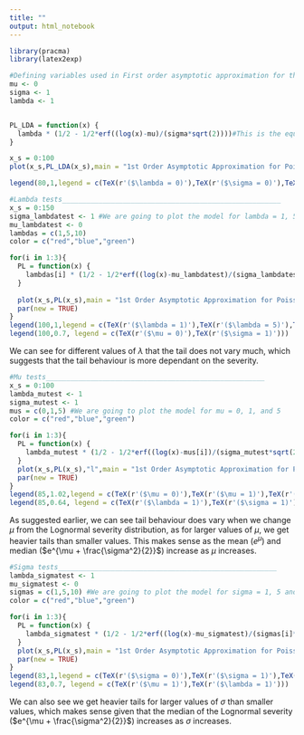 ---
title: ""
output: html_notebook
---
```{r}
library(pracma)
library(latex2exp)
```

```{r}
#Defining variables used in First order asymptotic approximation for the Poisson-Lognormal model tail function
mu <- 0 
sigma <- 1
lambda <- 1


PL_LDA = function(x) {
  lambda * (1/2 - 1/2*erf((log(x)-mu)/(sigma*sqrt(2))))#This is the equation found from part a)
}

x_s = 0:100
plot(x_s,PL_LDA(x_s),main = "1st Order Asymptotic Approximation for Poisson-Lognormal model Tail Function", cex.main=1.05 ,xlab = "x",ylab=TeX(r'(Tail Function  $\bar{F}_z(x)$ approximation)'),cex.lab=0.9,"l",ylim = c(0,1)) #We plot the tail function from x values going from 1-100.

legend(80,1,legend = c(TeX(r'($\lambda = 0)'),TeX(r'($\sigma = 0)'),TeX(r'($\mu = 0)')))

```
```{r}
#Lambda tests______________________________________________________
x_s = 0:150
sigma_lambdatest <- 1 #We are going to plot the model for lambda = 1, 5 and 10
mu_lambdatest <- 0
lambdas = c(1,5,10)
color = c("red","blue","green")

for(i in 1:3){
  PL = function(x) {
    lambdas[i] * (1/2 - 1/2*erf((log(x)-mu_lambdatest)/(sigma_lambdatest*sqrt(2))))
  }
  
  plot(x_s,PL(x_s),main = "1st Order Asymptotic Approximation for Poisson-Lognormal model Tail Function", cex.main=1.05 ,xlab = "x",ylab=TeX(r'(Tail Function  $\bar{F}_z(x)$ approximation)'),cex.lab=0.9,"l",ylim = c(0,1),col = color[i])
  par(new = TRUE)
}
legend(100,1,legend = c(TeX(r'($\lambda = 1)'),TeX(r'($\lambda = 5)'),TeX(r'($\lambda = 10)')),col = c("red","blue","green"),lty = 1)
legend(100,0.7, legend = c(TeX(r'($\mu = 0)'),TeX(r'($\sigma = 1)')))
```
We can see for different values of $\lambda$ that the tail does not vary much, which suggests that the tail behaviour is more dependant on the severity.

```{r}
#Mu tests______________________________________________________
x_s = 0:100
lambda_mutest <- 1
sigma_mutest <- 1
mus = c(0,1,5) #We are going to plot the model for mu = 0, 1, and 5
color = c("red","blue","green")

for(i in 1:3){
  PL = function(x) {
    lambda_mutest * (1/2 - 1/2*erf((log(x)-mus[i])/(sigma_mutest*sqrt(2))))
  }
  plot(x_s,PL(x_s),"l",main = "1st Order Asymptotic Approximation for Poisson-Lognormal model Tail Function", cex.main=1.05 ,xlab = "x",ylab=TeX(r'(Tail Function  $\bar{F}_z(x)$ approximation)'),cex.lab=0.9,ylim = c(0,1),col = color[i])
  par(new = TRUE)
}
legend(85,1.02,legend = c(TeX(r'($\mu = 0)'),TeX(r'($\mu = 1)'),TeX(r'($\mu = 5)')),col = c("red","blue","green"),lty = 1)
legend(85,0.64, legend = c(TeX(r'($\lambda = 1)'),TeX(r'($\sigma = 1)')))
```
As suggested earlier, we can see tail behaviour does vary when we change $\mu$ from the Lognormal severity distribution, as for larger values of $\mu$, we get heavier tails than smaller values. This makes sense as the mean ($e^{\mu}$) and median ($e^{\mu + \frac{\sigma^2}{2}}$) increase as $\mu$ increases.

```{r}
#Sigma tests______________________________________________________
lambda_sigmatest <- 1
mu_sigmatest <- 0
sigmas = c(1,5,10) #We are going to plot the model for sigma = 1, 5 and 10
color = c("red","blue","green")

for(i in 1:3){
  PL = function(x) {
    lambda_sigmatest * (1/2 - 1/2*erf((log(x)-mu_sigmatest)/(sigmas[i]*sqrt(2))))
  }
  plot(x_s,PL(x_s),main = "1st Order Asymptotic Approximation for Poisson-Lognormal model Tail Function", cex.main=1.05 ,xlab = "x",ylab=TeX(r'(Tail Function  $\bar{F}_z(x)$ approximation)'),cex.lab=0.9,ylim = c(0,1),"l",col = color[i])
  par(new = TRUE)
}
legend(83,1,legend = c(TeX(r'($\sigma = 0)'),TeX(r'($\sigma = 1)'),TeX(r'($\sigma = 5)')),col = c("red","blue","green"),lty = 1)
legend(83,0.7, legend = c(TeX(r'($\mu = 1)'),TeX(r'($\lambda = 1)')))

```
We can also see we get heavier tails for larger values of $\sigma$ than smaller values, which makes sense given that the median of the Lognormal severity ($e^{\mu + \frac{\sigma^2}{2}}$) increases as $\sigma$ increases.